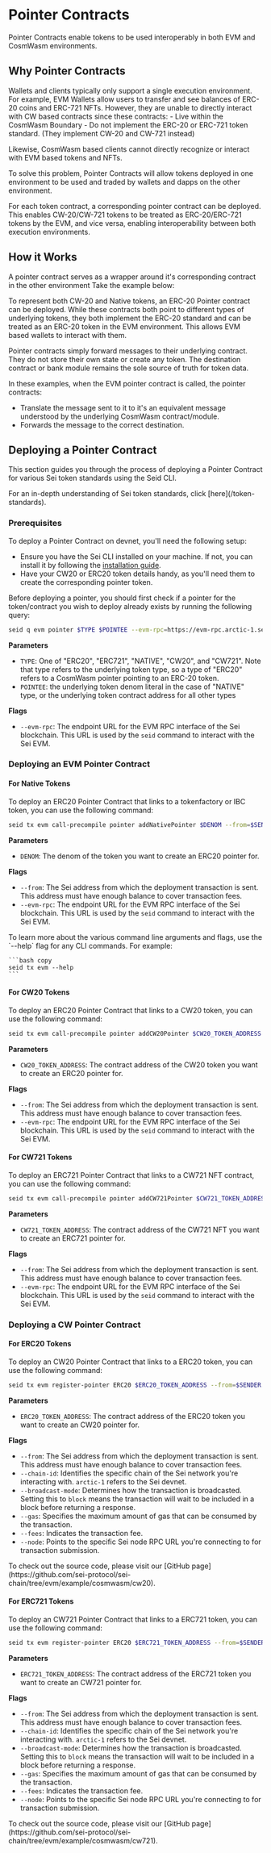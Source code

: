 
# Pointer Contracts

Pointer Contracts enable tokens to be used interoperably in both EVM and CosmWasm environments.

## Why Pointer Contracts

<ImageWithCaption img={PointerContractsWithout} alt="Without Pointer Contracts" caption="A world without pointer contracts"/>
Wallets and clients typically only support a single execution environment. For example, EVM Wallets allow users to transfer and see balances of ERC-20 coins and ERC-721 NFTs.
However, they are unable to directly interact with CW based contracts since these contracts:
- Live within the CosmWasm Boundary
- Do not implement the ERC-20 or ERC-721 token standard. (They implement CW-20 and CW-721 instead)

Likewise, CosmWasm based clients cannot directly recognize or interact with EVM based tokens and NFTs.

To solve this problem, Pointer Contracts will allow tokens deployed in one environment to be used and traded by wallets and dapps on the other environment.
<ImageWithCaption img={PointerContractsSimplified} alt="With Pointer Contracts" caption="With pointer contracts, all tokens can be accessed by wallets of either environment"/>

For each token contract, a corresponding pointer contract can be deployed.
This enables CW-20/CW-721 tokens to be treated as ERC-20/ERC-721 tokens by the EVM, and vice versa, enabling interoperability between both execution environments.


## How it Works
A pointer contract serves as a wrapper around it's corresponding contract in the other environment
Take the example below:
<ImageWithCaption img={HowItWorks} alt="How it works" caption="EVM Pointer contracts for CW-20 tokens and Native tokens"/>

To represent both CW-20 and Native tokens, an ERC-20 Pointer contract can be deployed.
While these contracts both point to different types of underlying tokens, they both implement the ERC-20 standard and can be treated as an ERC-20 token in the EVM environment.
This allows EVM based wallets to interact with them.

Pointer contracts simply forward messages to their underlying contract. They do not store their own state or create any token. 
The destination contract or bank module remains the sole source of truth for token data.

In these examples, when the EVM pointer contract is called, the pointer contracts:
- Translate the message sent to it to it's an equivalent message understood by the underlying CosmWasm contract/module.
- Forwards the message to the correct destination.

## Deploying a Pointer Contract

This section guides you through the process of deploying a Pointer Contract for various Sei token standards using the Seid CLI.

<Callout type="info">
  For an in-depth understanding of Sei token standards, click
  [here](/token-standards).
</Callout>

### Prerequisites

To deploy a Pointer Contract on devnet, you'll need the following setup:

- Ensure you have the Sei CLI installed on your machine. If not, you can install it by following the [installation guide](/quickstart/installing-seid.mdx).
- Have your CW20 or ERC20 token details handy, as you'll need them to create the corresponding pointer token.

Before deploying a pointer, you should first check if a pointer for the token/contract you wish to deploy already exists by running the following query:

```bash copy
seid q evm pointer $TYPE $POINTEE --evm-rpc=https://evm-rpc.arctic-1.seinetwork.io/
```

**Parameters**

- `TYPE`: One of "ERC20", "ERC721", "NATIVE", "CW20", and "CW721". Note that type refers to the underlying token type, so a type of "ERC20" refers to a CosmWasm pointer pointing to an ERC-20 token.
- `POINTEE`: the underlying token denom literal in the case of "NATIVE" type, or the underlying token contract address for all other types

**Flags**

- `--evm-rpc`: The endpoint URL for the EVM RPC interface of the Sei blockchain. This URL is used by the `seid` command to interact with the Sei EVM.

### Deploying an EVM Pointer Contract

#### For Native Tokens

To deploy an ERC20 Pointer Contract that links to a tokenfactory or IBC token, you can use the following command:

```bash copy
seid tx evm call-precompile pointer addNativePointer $DENOM --from=$SENDER --evm-rpc=https://evm-rpc.arctic-1.seinetwork.io/
```

**Parameters**

- `DENOM`: The denom of the token you want to create an ERC20 pointer for.

**Flags**

- `--from`: The Sei address from which the deployment transaction is sent. This address must have enough balance to cover transaction fees.
- `--evm-rpc`: The endpoint URL for the EVM RPC interface of the Sei blockchain. This URL is used by the `seid` command to interact with the Sei EVM.

<Callout type="info">
  To learn more about the various command line arguments and flags, use the
  `--help` flag for any CLI commands. For example:

    ```bash copy
    seid tx evm --help
    ```

</Callout>

#### For CW20 Tokens

To deploy an ERC20 Pointer Contract that links to a CW20 token, you can use the following command:

```bash copy
seid tx evm call-precompile pointer addCW20Pointer $CW20_TOKEN_ADDRESS --from=$SENDER --evm-rpc=https://evm-rpc.arctic-1.seinetwork.io/
```

**Parameters**

- `CW20_TOKEN_ADDRESS`: The contract address of the CW20 token you want to create an ERC20 pointer for.

**Flags**

- `--from`: The Sei address from which the deployment transaction is sent. This address must have enough balance to cover transaction fees.
- `--evm-rpc`: The endpoint URL for the EVM RPC interface of the Sei blockchain. This URL is used by the `seid` command to interact with the Sei EVM.

#### For CW721 Tokens

To deploy an ERC721 Pointer Contract that links to a CW721 NFT contract, you can use the following command:

```bash copy
seid tx evm call-precompile pointer addCW721Pointer $CW721_TOKEN_ADDRESS --from=$SENDER --evm-rpc=https://evm-rpc.arctic-1.seinetwork.io/
```

**Parameters**

- `CW721_TOKEN_ADDRESS`: The contract address of the CW721 NFT you want to create an ERC721 pointer for.

**Flags**

- `--from`: The Sei address from which the deployment transaction is sent. This address must have enough balance to cover transaction fees.
- `--evm-rpc`: The endpoint URL for the EVM RPC interface of the Sei blockchain. This URL is used by the `seid` command to interact with the Sei EVM.

### Deploying a CW Pointer Contract

#### For ERC20 Tokens

To deploy an CW20 Pointer Contract that links to a ERC20 token, you can use the following command:

```bash copy
seid tx evm register-pointer ERC20 $ERC20_TOKEN_ADDRESS --from=$SENDER --chain-id=arctic-1 --broadcast-mode=block --gas=250000 --fees=25000usei --node=https://rpc-arctic-1.sei-apis.com/
```

**Parameters**

- `ERC20_TOKEN_ADDRESS`: The contract address of the ERC20 token you want to create an CW20 pointer for.

**Flags**

- `--from`: The Sei address from which the deployment transaction is sent. This address must have enough balance to cover transaction fees.
- `--chain-id`: Identifies the specific chain of the Sei network you're interacting with. `arctic-1` refers to the Sei devnet.
- `--broadcast-mode`: Determines how the transaction is broadcasted. Setting this to `block` means the transaction will wait to be included in a block before returning a response.
- `--gas`: Specifies the maximum amount of gas that can be consumed by the transaction.
- `--fees`: Indicates the transaction fee.
- `--node`: Points to the specific Sei node RPC URL you're connecting to for transaction submission.

<Callout type="info">
  To check out the source code,
  please visit our [GitHub
  page](https://github.com/sei-protocol/sei-chain/tree/evm/example/cosmwasm/cw20).
</Callout>

#### For ERC721 Tokens

To deploy an CW721 Pointer Contract that links to a ERC721 token, you can use the following command:

```bash copy
seid tx evm register-pointer ERC20 $ERC721_TOKEN_ADDRESS --from=$SENDER --chain-id=arctic-1 --broadcast-mode=block --gas=250000 --fees=25000usei --node=https://rpc-arctic-1.sei-apis.com/
```

**Parameters**

- `ERC721_TOKEN_ADDRESS`: The contract address of the ERC721 token you want to create an CW721 pointer for.

**Flags**

- `--from`: The Sei address from which the deployment transaction is sent. This address must have enough balance to cover transaction fees.
- `--chain-id`: Identifies the specific chain of the Sei network you're interacting with. `arctic-1` refers to the Sei devnet.
- `--broadcast-mode`: Determines how the transaction is broadcasted. Setting this to `block` means the transaction will wait to be included in a block before returning a response.
- `--gas`: Specifies the maximum amount of gas that can be consumed by the transaction.
- `--fees`: Indicates the transaction fee.
- `--node`: Points to the specific Sei node RPC URL you're connecting to for transaction submission.

<Callout type="info">
  To check out the source code,
  please visit our [GitHub
  page](https://github.com/sei-protocol/sei-chain/tree/evm/example/cosmwasm/cw721).
</Callout>
